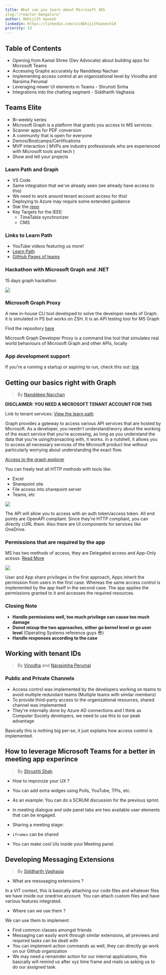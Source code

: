 ```yaml
---
title: What can you learn about Microsoft 365
slug:"/reactor-bengaluru"
author: Abhijith Ganesh
linkedin: https://linkedin.com/in/AbhijithGanesh14
priority: 13
---
```

## Table of Contents
 - Opening from Kamal Shree (Dev Advocate) about building apps for Microsoft Teams
 - Accessing Graphs accurately by Nanddeep Nachan
 - Implementing access control at an organizational level by Vinodha and Narsima Perumal
 - Leveraging newer UI elements in Teams - Shruhsti Sinha
 - Integrations into the chatting segment - Siddharth Vaghasia


## Teams Elite
 - Bi-weekly series
 - Microsoft Graph is a platform that grants you access to MS services.
 - Scanner apps for PDF conversion
 - A community that is open for everyone
 - Demos/Bootcamps/Certifications
 - MVP interaction ( MVPs are industry professionals who are experienced with Microsoft tools and tech )
 - Show and tell your projects
 
### Learn Path and Graph
 - VS Code
 - Same integration that we've already seen (we already have access to this) 
 - We need to work around tenant account access for this!
 - Deploying to Azure may require some extended guidance
 - Star the [repo](https://microsoft.github.io/app-camp)
 - Key Targets for the IEEE:   
    - TimeTable synchronizer
    - CMS

### Links to Learn Path
 - YouTube videos featuring us more!
 - [Learn Path](https://aka.ms/M365-teams-toolkit-vsc)
 - [GitHub Pages of teams](microsoft.github.io/app-camp)

### Hackathon with Microsoft Graph and .NET

15 days graph hackathon

<img src="https://devblogs.microsoft.com/dotnet/wp-content/uploads/sites/10/2023/02/hack-together.png"/>


### Microsoft Graph Proxy

 A new in-house CLI tool developed to solve the developer needs of Graph. it is simulated in PS but works on ZSH. It is an API testing tool for MS Graph
 
 Find the repository [here](https://github.com/microsoftgraph/msgraph-developer-proxy)
 
 Microsoft Graph Developer Proxy is a command line tool that simulates real world behaviours of Microsoft Graph and other APIs, locally
 
 
### App development support

If you're a running a startup or aspiring to run, check this out: [link](https://forms.office.com/Pages/ResponsePage.aspx?id=v4j5cvGGr0GRqy180BHbR0ktYAUCTtVIvJkJdFsfkalUOFA1WlBJMVJURFBXUkk1SDlPN08zMEJEWC4u)


## Getting our basics right with Graph

 > By [Nanddeep Nacchan](https://www.linkedin.com/in/nanddeepnachan/)
 
**DISCLAIMER: YOU NEED A MICROSOFT TENANT ACCOUNT FOR THIS**

Link to tenant services: [View the learn path](https://learn.microsoft.com/en-us/microsoft-365/solutions/tenant-management-overview?view=o365-worldwide)

Graph provides a gateway to access various API services that are hosted by Microsoft. As a developer, you needn't understand/worry about the working of the exact service that you're accessing, as long as you understand the data that you're using/transacting with, it works. In a nutshell, it allows you to access all necessary services of the Microsoft product line without particularly worrying about understanding the exact flow.

[Access to the graph explorer](https://aka.ms/ge)

You can freely test all HTTP methods with tools like:
 - Excel
 - Sharepoint site
 - File access into sharepoint server
 - Teams, etc
 
 
 <img src="https://learn.microsoft.com/en-us/training/m365-developer/msgraph-intro-overview/media/4-graph-explorer.png"/>
 
 
 The API will allow you to access with an auth token/access token. All end points are OpenAPI compliant. Since they're HTTP compliant, you can directly cURL them. Also there are UI components for services like OneDrive.
 
### Permissions that are required by the app


MS has two methods of access, they are Delegated access and App-Only acesss. 
[Read More](https://learn.microsoft.com/graph/permission-overview)

<img src="https://learn.microsoft.com/en-us/graph/images/auth-v2/app-privileges-illustration.png"/>

User and App share privileges in the first approach, Apps inherit the permission from users in the first case. Whereas the same access control is implemented by the app itself in the second case. The app applies the permissions granted to it and accesses the required resources.

### Closing Note
- **Handle permissions well, too much privilege can cause too much damage**
- **Donot mixup the two approaches, either go kernel level or go user level** (Operating Systems reference guys 😎)
- **Handle responses according to the case**


## Working with tenant IDs

> By [Vinodha]() and [Narasimha Perumal](https://www.linkedin.com/in/narasimaperumal)


### Public and Private Channels

- Access control was implemented by the developers working on teams to avoid multiple redundant teams (Multiple teams with similar members)
- To provide third-party access to the organizational resources, shared channel was implemented
- They're internally done by Azure AD connections and I think as Computer Society developers, we need to use this to our peak advantage

Basically this is nothing big per-se, it just explains how access control is implemented.

 
## How to leverage Microsoft Teams for a better in meeting app experince

> By [Shrushti Shah](https://linkedin.com/in/)

- How to improvize your UX ? 

- You can add extra widges using Polls, YouTube, TPIs, etc.
- As an example: You can do a SCRUM discussion for the previous sprint.
- In meeting dialogue and side panel tabs are two available user elements that can be engaged.
- Sharing a meeting stage:
 - `iframes` can be shared
 - You can make cool UIs inside your Meeting panel.
 

## Developing Messaging Extensions

> By [Siddharth Vaghasia](https://linkedin.com/in/siddharthvaghasia)

- What are messsaging extensions ? 

In a VIT context, this is basically attaching our code files and whatever files we have inside our onedrive account. You can attach custom files and have various features integrated.

- Where can we use them ?
 
 We can use them to implement:
  - Find common classes amongst friends
  - Messaging can easily work through similar extensions, all previews and required tasks can be dealt with
  - You can implement action commands as well, they can directly go work on our Github organization
  - We may need a remainder action for our internal applications, this basically will remind us after xyz time frame and mails us asking us to do our assigned task.

